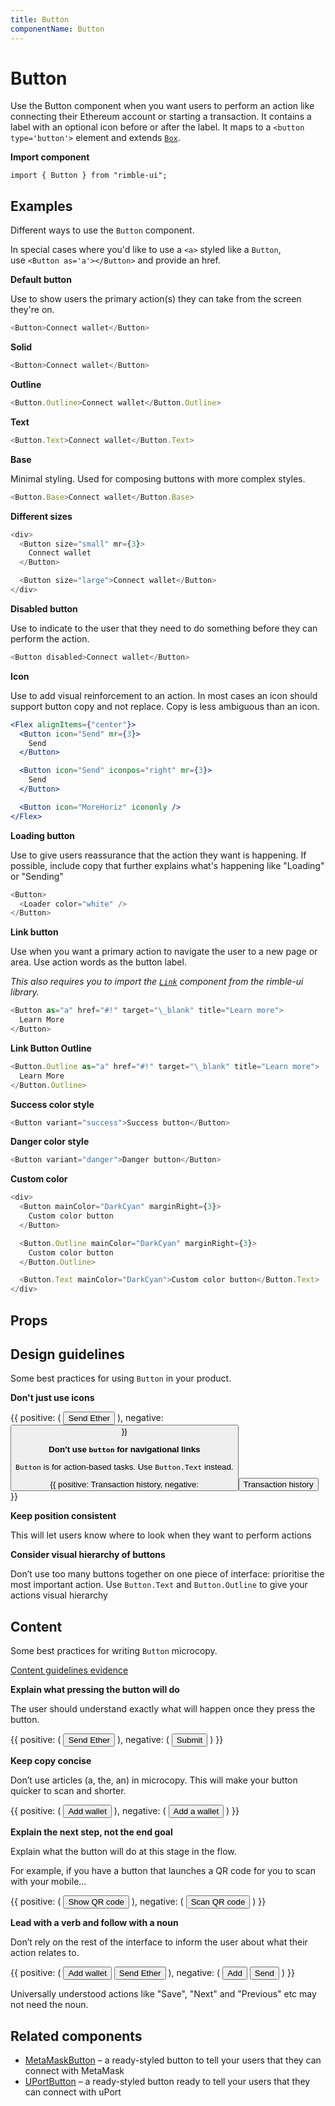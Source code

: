 ```yaml
---
title: Button
componentName: Button
---
```



# Button

Use the Button component when you want users to perform an action like connecting their Ethereum account or starting a transaction. It contains a label with an optional icon before or after the label. It maps to a `<button type='button'>` element and extends [`Box`](/components/rimble-ui/Box).

**Import component**

```lang=jsx
import { Button } from "rimble-ui";
```

## Examples

Different ways to use the `Button` component.

In special cases where you'd like to use a `<a>` styled like a `Button`, use `<Button as='a'></Button>` and provide an href.

**Default button**

Use to show users the primary action(s) they can take from the screen they're on.

```js is=react-live
<Button>Connect wallet</Button>
```

**Solid**

```js is=react-live
<Button>Connect wallet</Button>
```

**Outline**

```js is=react-live
<Button.Outline>Connect wallet</Button.Outline>
```

**Text**

```js is=react-live
<Button.Text>Connect wallet</Button.Text>
```

**Base**

Minimal styling. Used for composing buttons with more complex styles.

```js is=react-live
<Button.Base>Connect wallet</Button.Base>
```

**Different sizes**

```js is=react-live
<div>
  <Button size="small" mr={3}>
    Connect wallet
  </Button>

  <Button size="large">Connect wallet</Button>
</div>
```

**Disabled button**

Use to indicate to the user that they need to do something before they can perform the action.

```js is=react-live
<Button disabled>Connect wallet</Button>
```

**Icon**

Use to add visual reinforcement to an action. In most cases an icon should support button copy and not replace. Copy is less ambiguous than an icon.

```jsx is=react-live
<Flex alignItems={"center"}>
  <Button icon="Send" mr={3}>
    Send
  </Button>

  <Button icon="Send" iconpos="right" mr={3}>
    Send
  </Button>

  <Button icon="MoreHoriz" icononly />
</Flex>
```

**Loading button**

Use to give users reassurance that the action they want is happening. If possible, include copy that further explains what's happening like "Loading" or "Sending"

```js is=react-live
<Button>
  <Loader color="white" />
</Button>
```

**Link button**

Use when you want a primary action to navigate the user to a new page or area. Use action words as the button label.

_This also requires you to import the [`Link`](/components/rimble-ui/Link) component from the rimble-ui library._

```js is=react-live
<Button as="a" href="#!" target="\_blank" title="Learn more">
  Learn More
</Button>
```

**Link Button Outline**

```js is=react-live
<Button.Outline as="a" href="#!" target="\_blank" title="Learn more">
  Learn More
</Button.Outline>
```

**Success color style**

```js is=react-live
<Button variant="success">Success button</Button>
```

**Danger color style**

```js is=react-live
<Button variant="danger">Danger button</Button>
```

**Custom color**

```js is=react-live
<div>
  <Button mainColor="DarkCyan" marginRight={3}>
    Custom color button
  </Button>

  <Button.Outline mainColor="DarkCyan" marginRight={3}>
    Custom color button
  </Button.Outline>

  <Button.Text mainColor="DarkCyan">Custom color button</Button.Text>
</div>
```

## Props

<PropsTable propMetaData={props.propMetaData} />

## Design guidelines

Some best practices for using `Button` in your product.

**Don't just use icons**

<DoDont>
  {{
    positive: (
      <Button icon="Send" mb="3">
        Send Ether
      </Button>
    ),
    negative: <Button icon="Send" mb="3" />
  }}
</DoDont>

**Don’t use `button` for navigational links**

`Button` is for action-based tasks. Use `Button.Text` instead.

<DoDont>
  {{
    positive: <Button.Text mb="3">Transaction history</Button.Text>,
    negative: <Button mb="3">Transaction history</Button>
  }}
</DoDont>

**Keep position consistent**

This will let users know where to look when they want to perform actions

**Consider visual hierarchy of buttons**

Don’t use too many buttons together on one piece of interface: prioritise the most important action. Use `Button.Text` and `Button.Outline` to give your actions visual hierarchy

<TransactionFeeCard />

## Content

Some best practices for writing `Button` microcopy.

[Content guidelines evidence](https://readabilityguidelines.myxwiki.org/xwiki/bin/view/User%20centred%20design/Links/)

**Explain what pressing the button will do**

The user should understand exactly what will happen once they press the button.

<DoDont>
  {{
    positive: (
      <Button my={3} size="medium">
        Send Ether
      </Button>
    ),
    negative: (
      <Button my={3} size="medium">
        Submit
      </Button>
    )
  }}
</DoDont>

**Keep copy concise**

Don’t use articles (a, the, an) in microcopy. This will make your button quicker to scan and shorter.

<DoDont>
  {{
    positive: (
      <Button my={3} size="medium">
        Add wallet
      </Button>
    ),
    negative: (
      <Button my={3} size="medium">
        Add a wallet
      </Button>
    )
  }}
</DoDont>

**Explain the next step, not the end goal**

Explain what the button will do at this stage in the flow.

For example, if you have a button that launches a QR code for you to scan with your mobile...

<DoDont>
  {{
    positive: (
      <Button my={3} size="medium">
        Show QR code
      </Button>
    ),
    negative: (
      <Button my={3} size="medium">
        Scan QR code
      </Button>
    )
  }}
</DoDont>

**Lead with a verb and follow with a noun**

Don’t rely on the rest of the interface to inform the user about what their action relates to.

<DoDont>
  {{
    positive: (
      <Box>
        <Box mb={3}>
          <Button size="medium">Add wallet</Button>
        </Box>
        <Button size="medium">Send Ether</Button>
      </Box>
    ),
    negative: (
      <Box>
        <Box mb={3}>
          <Button icon="AddCircle">Add</Button>
        </Box>
        <Button icon="Send">Send</Button>
      </Box>
    )
  }}
</DoDont>

Universally understood actions like "Save", "Next" and "Previous" etc may not need the noun.

## Related components

- [MetaMaskButton](/components/rimble-ui/MetaMaskButton) – a ready-styled button to tell your users that they can connect with MetaMask
- [UPortButton](components/rimble-ui/UPortButton) – a ready-styled button ready to tell your users that they can connect with uPort
